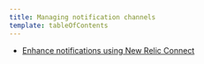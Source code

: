 ```yaml
---
title: Managing notification channels
template: tableOfContents
---
```


* [Enhance notifications using New Relic Connect](/docs/alerts/new-relic-alerts/managing-notification-channels/new-relic-connect)
